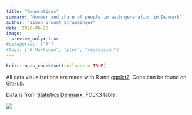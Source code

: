```yaml
---
title: "Generations"
summary: "Number and share of people in each generation in Denmark"
author: "Simon Grundt Straubinger"
date: 2020-06-28
image:
  preview_only: true
#categories: ["R"]
#tags: ["R Markdown", "plot", "regression"]
---
```


```r
knitr::opts_chunk$set(collapse = TRUE)
```

All data visualizations are made with R and [ggplot2](https://ggplot2.tidyverse.org/). Code can be found on [GitHub](https://github.com/Straubinger/dataviz).

Data is from [Statistics Denmark](https://www.statbank.dk/statbank5a/default.asp?w=1920), FOLK3 table.

![](/dataviz/2020-06-28_generations/plot_generations.png)